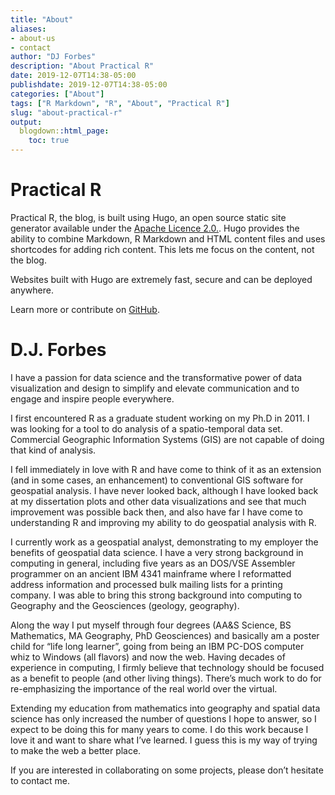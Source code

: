 ```yaml
---
title: "About"
aliases:
- about-us
- contact
author: "DJ Forbes"
description: "About Practical R"
date: 2019-12-07T14:38-05:00
publishdate: 2019-12-07T14:38-05:00
categories: ["About"]
tags: ["R Markdown", "R", "About", "Practical R"]
slug: "about-practical-r"
output:
  blogdown::html_page:
    toc: true
---
```


# Practical R

Practical R, the blog, is built using Hugo, an open source static site generator available under the [Apache Licence 2.0.](https://github.com/gohugoio/hugo/blob/master/LICENSE).  Hugo provides the ability to combine Markdown, R Markdown and HTML content files and uses shortcodes for adding rich content. This lets me focus on the content, not the blog.  

Websites built with Hugo are extremely fast, secure and can be deployed anywhere.

Learn more or contribute on [GitHub](https://github.com/gohugoio).

# D.J. Forbes

I have a passion for data science and the transformative power of data visualization and design to simplify and elevate communication and to engage and inspire people everywhere.  

I first encountered R as a graduate student working on my Ph.D in 2011.  I was looking for a tool to do analysis of a spatio-temporal data set.  Commercial Geographic Information Systems (GIS) are not capable of doing that kind of analysis.  

I fell immediately in love with R and have come to think of it as an extension (and in some cases, an enhancement) to conventional GIS software for geospatial analysis.  I have never looked back, although I have looked back at my dissertation plots and other data visualizations and see that much improvement was possible back then, and also have far I have come to understanding R and improving my ability to do geospatial analysis with R.

I currently work as a geospatial analyst, demonstrating to my employer the benefits of geospatial data science.  I have a very strong background in computing in general, including five years as an DOS/VSE Assembler programmer on an ancient IBM 4341 mainframe where I reformatted address information and processed bulk mailing lists for a printing company.  I was able to bring this strong background into computing to Geography and the Geosciences (geology, geography).  

Along the way I put myself through four degrees (AA&S Science, BS Mathematics, MA Geography, PhD Geosciences) and basically am a poster child for "life long learner", going from being an IBM PC-DOS computer whiz to Windows (all flavors) and now the web.  Having decades of experience in computing, I firmly believe that technology should be focused as a benefit to people (and other living things).  There's much work to do for re-emphasizing the importance of the real world over the virtual.    

Extending my education from mathematics into geography and spatial data science has only increased the number of questions I hope to answer, so I expect to be doing this for many years to come.  I do this work because I love it and want to share what I've learned.  I guess this is my way of trying to make the web a better place.

If you are interested in collaborating on some projects, please don't hesitate to contact me.



